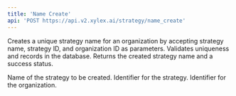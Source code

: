 ```yaml
---
title: 'Name Create'
api: 'POST https://api.v2.xylex.ai/strategy/name_create'
---
```




<Card title="Endpoint Description" icon="info" horizontal >Creates a unique strategy name for an organization by accepting strategy name, strategy ID, and organization ID as parameters. Validates uniqueness and records in the database. Returns the created strategy name and a success status.</Card>





<ParamField query="strategy_name" type="String" required  children="This parameter represents the unique name of the strategy within the organization that is to be created.">
  Name of the strategy to be created.
</ParamField>
<ParamField query="strategy_id" type="String" required  children="This parameter is a unique identifier for the strategy being created and is required for tracking and managing the strategy.">
  Identifier for the strategy.
</ParamField>
<ParamField query="organization_id" type="String" required  children="This parameter identifies the organization to which the strategy belongs, ensuring the strategy name is unique within this organization.">
  Identifier for the organization.
</ParamField>
